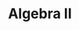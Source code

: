 ---
title: Algebra II
description: Algebra II is a course that covers a variety of topics including functions, systems of equations, and matrices. This course is designed to prepare students for the rigors of college-level mathematics.
thumbnail: "/images/Algebra.jpg"
---